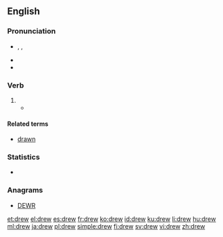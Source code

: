{{also|Drew}}
==English==
{{wikipedia|dab=drew}}
===Pronunciation===
* {{enPR|dro͞o}}, {{IPA|/druː/}}, {{X-SAMPA|/dru:/}}
* {{audio|en-us-drew.ogg|Audio (US)}}
* {{rhymes|uː}}

===Verb===
{{head|en}}

# {{irregular simple past of|draw|lang=en}}
#*{{quote-book|year=1913|author=[[w:Robert Barr (writer)|Robert Barr]]
|title=Lord Stranleigh Abroad
|chapter=5|url=http://openlibrary.org/works/OL1796924W
|passage=Mr. Banks’ panama hat was in one hand, while the other '''drew''' a handkerchief across his perspiring brow.}}

====Related terms====
* [[drawn]]

===Statistics===
* {{rank|fellow|hardly|wind|594|drew|strength|opinion|according}}

===Anagrams===
* [[DEWR#English|DEWR]]

[[et:drew]]
[[el:drew]]
[[es:drew]]
[[fr:drew]]
[[ko:drew]]
[[id:drew]]
[[ku:drew]]
[[li:drew]]
[[hu:drew]]
[[ml:drew]]
[[ja:drew]]
[[pl:drew]]
[[simple:drew]]
[[fi:drew]]
[[sv:drew]]
[[vi:drew]]
[[zh:drew]]